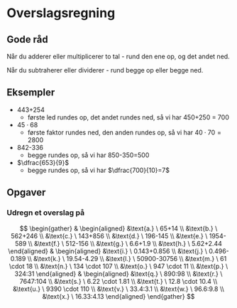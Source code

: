 # Overslagsregning

## Gode råd

Når du adderer eller multiplicerer to tal - rund den ene op, og det andet ned.

Når du subtraherer eller dividerer - rund begge op eller begge ned.

## Eksempler

- 443+254
    - første led rundes op, det andet rundes ned, så vi har 450+250 = 700
- $45 \cdot 68$
    - første faktor rundes ned, den anden rundes op, så vi har $40 \cdot 70 = 2800$
- 842-336
    - begge rundes op, så vi har 850-350=500
- $\dfrac{653}{9}$
    - begge rundes op, så vi har $\dfrac{700}{10}=7$

## Opgaver

### Udregn et overslag på
$$
\begin{gather}
& 
\begin{aligned}
&\text{a.} \ 65+14 \\ 
&\text{b.} \ 562+246 \\ 
&\text{c.} \ 143+856 \\ 
&\text{d.} \ 196-145 \\ 
&\text{e.} \ 1954-589 \\
&\text{f.} \ 512-156 \\ 
&\text{g.} \ 6.6+1.9 \\ 
&\text{h.} \ 5.62+2.44 
\end{aligned}
& 
\begin{aligned}
&\text{i.} \ 0.143+0.856 \\
&\text{j.} \ 0.496-0.189 \\
&\text{k.} \ 19.54-4.29 \\
&\text{l.} \ 50900-30756 \\
&\text{m.} \ 61 \cdot 18 \\
&\text{n.} \ 134 \cdot 107 \\
&\text{o.} \ 947 \cdot 11 \\
&\text{p.} \ 324:31
\end{aligned}
& 
\begin{aligned}
&\text{q.} \ 890:98 \\
&\text{r.} \ 7647:104 \\
&\text{s.} \ 6.22 \cdot 1.81 \\
&\text{t.} \ 12.8 \cdot 10.4 \\
&\text{u.} \ 9390 \cdot 110 \\
&\text{v.} \ 33.4:3.1 \\
&\text{w.} \ 96.6:9.8 \\
&\text{x.} \ 16.33:4.13
\end{aligned}
\end{gather}
$$
